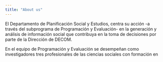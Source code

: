 ```yaml
---
title: "About us"
---
```


El Departamento de Planificación Social y Estudios, centra su acción -a través del subprograma de Programación y Evaluación- en la generación y análisis de información social que contribuya en la toma de decisiones por parte de la Dirección de DECOM. 

En el equipo de Programación y Evaluación se desempeñan como investigadores tres profesionales de las ciencias sociales con formación en
